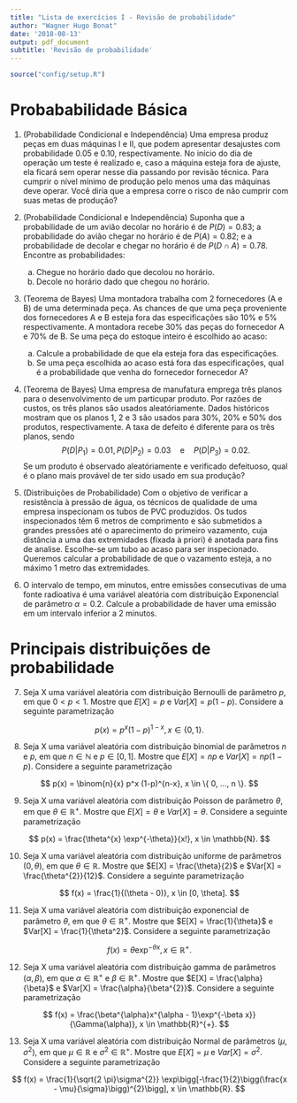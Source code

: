 ```yaml
---
title: "Lista de exercícios I - Revisão de probabilidade"
author: "Wagner Hugo Bonat"
date: '2018-08-13'
output: pdf_document
subtitle: 'Revisão de probabilidade'
---
```


```r
source("config/setup.R")
```

# Probababilidade Básica

1. (Probabilidade Condicional e Independência) Uma empresa produz peças em duas 
máquinas I e II, que podem apresentar desajustes com probabilidade 
$0.05$ e $0.10$, respectivamente. No início do dia de operação um teste 
é realizado e, caso a máquina esteja fora de ajuste, ela ficará sem 
operar nesse dia passando por revisão técnica. Para cumprir o nível 
mínimo de produção pelo menos uma das máquinas deve operar.
Você diria que a empresa corre o risco de não cumprir com suas metas de produção?

2. (Probabilidade Condicional e Independência) 
Suponha que a probabilidade de um avião decolar no horário é de 
$P(D) = 0.83$; a probabilidade do avião chegar no horário é de 
$P(A) = 0.82$; e a probabilidade de decolar e chegar no horário é 
de $P(D \cap A) = 0.78$. Encontre as probabilidades:

    a) Chegue no horário dado que decolou no horário.
    b) Decole no horário dado que chegou no horário.

3. (Teorema de Bayes) Uma montadora trabalha com 2 fornecedores (A e B) de
uma determinada peça. As chances de que uma peça proveniente dos 
fornecedores A e B esteja fora das especificações são $10\%$ e 
$5\%$ respectivamente. A montadora recebe $30\%$ das peças do
fornecedor A e $70\%$ de B. Se uma peça do estoque inteiro é
escolhido ao acaso:

    a) Calcule a probabilidade de que ela esteja fora das especificações.
    b) Se uma peça escolhida ao acaso está fora das especificações, qual é a probabilidade que venha do fornecedor fornecedor A?

4. (Teorema de Bayes) Uma empresa de manufatura emprega três planos para 
o desenvolvimento de um particupar produto. Por razões de custos, os 
três planos são usados aleatóriamente. Dados históricos mostram que os 
planos 1, 2 e 3 são usados para $30\%$, $20\%$ e $50\%$ dos produtos, respectivamente. 
A taxa de defeito é diferente para os três planos, sendo
$$P(D | P_1) = 0.01, P(D|P_2) = 0.03 \quad \text{e} \quad P(D|P_3) = 0.02.$$
Se um produto é observado aleatóriamente e verificado defeituoso, qual
é o plano mais provável de ter sido usado em sua produção?

5. (Distribuições de Probabilidade) Com o objetivo de verificar a resistência à pressão de água, 
os técnicos de qualidade de uma empresa inspecionam os tubos de 
PVC produzidos. Os tudos inspecionados têm 6 metros de comprimento
e são submetidos a grandes pressões até o aparecimento do primeiro
vazamento, cuja distância a uma das extremidades (fixada à priori)
é anotada para fins de analise. Escolhe-se um tubo ao acaso para
ser inspecionado. Queremos calcular a probabilidade de que o vazamento
esteja, a no máximo 1 metro das extremidades.

6. O intervalo de tempo, em minutos, entre emissões consecutivas
de uma fonte radioativa é uma variável aleatória com distribuição
Exponencial de parâmetro $\alpha = 0.2$. Calcule a probabilidade
de haver uma emissão em um intervalo inferior a 2 minutos.

# Principais distribuições de probabilidade

7. Seja X uma variável aleatória com distribuição Bernoulli de parâmetro $p$, em que $0 < p < 1$. Mostre que $E[X] = p$ e $Var[X] = p(1-p)$. Considere a seguinte parametrização

$$
p(x)= p^x(1-p)^{1-x}, x \in \{0, 1 \}.
$$

8. Seja X uma variável aleatória com distribuição binomial de parâmetros $n$ e $p$, em que $n \in \mathbb{N}$ e $p \in [0,1]$. Mostre que $E[X] = np$ e $Var[X] = np(1-p)$. Considere a seguinte parametrização

$$
p(x) = \binom{n}{x} p^x (1-p)^{n-x}, x \in \{ 0, ..., n \}.
$$

9. Seja X uma variável aleatória com distribuição Poisson de parâmetro $\theta$, em que $\theta \in \mathbb{R}^{+}$. Mostre que $E[X] = \theta$ e $Var[X] = \theta$. Considere a seguinte parametrização

$$
p(x) = \frac{\theta^{x} \exp^{-\theta}}{x!}, x \in \mathbb{N}.
$$

10. Seja X uma variável aleatória com distribuição uniforme de parâmetros $(0, \theta)$, em que $\theta \in \mathbb{R}$. Mostre que $E[X] = \frac{\theta}{2}$ e $Var[X] = \frac{\theta^{2}}{12}$. Considere a seguinte parametrização

$$
f(x) = \frac{1}{(\theta - 0)}, x \in [0, \theta].
$$

11. Seja X uma variável aleatória com distribuição exponencial de parâmetro $\theta$, em que $\theta \in \mathbb{R}^{+}$. Mostre que $E[X] = \frac{1}{\theta}$ e $Var[X] = \frac{1}{\theta^2}$. Considere a seguinte parametrização

$$
f(x) = \theta \exp^{-\theta x}, x \in \mathbb{R}^{+}.
$$

12. Seja X uma variável aleatória com distribuição gamma de parâmetros $(\alpha, \beta)$, em que $\alpha \in \mathbb{R}^{+}$ e $\beta \in \mathbb{R}^{+}$. Mostre que $E[X] = \frac{\alpha}{\beta}$ e $Var[X] = \frac{\alpha}{\beta^{2}}$. Considere a seguinte parametrização

$$
f(x) = \frac{\beta^{\alpha}x^{\alpha - 1}\exp^{-\beta x}}{\Gamma(\alpha)}, x \in \mathbb{R}^{+}.
$$

13. Seja X uma variável aleatória com distribuição Normal de parâmetros $(\mu, \sigma^{2})$, em que $\mu \in \mathbb{R}$ e $\sigma^{2} \in \mathbb{R}^{+}$. Mostre que $E[X] = \mu$ e $Var[X] = \sigma^{2}$. Considere a seguinte parametrização

$$
f(x) = \frac{1}{\sqrt{2 \pi}\sigma^{2}} \exp\bigg[-\frac{1}{2}\bigg(\frac{x - \mu}{\sigma}\bigg)^{2}\bigg], x \in \mathbb{R}.
$$
